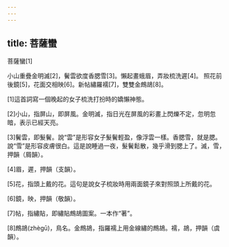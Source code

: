 ```yaml
---
---
---
```

title: 菩薩蠻
---




菩薩蠻[1]

小山重疊金明滅[2]，鬢雲欲度香腮雪[3]。懶起畫蛾眉，弄妝梳洗遲[4]。 照花前後鏡[5]，花面交相映[6]。新帖繡羅襦[7]，雙雙金鷓鴣[8]。

[1]這首詞寫一個晚起的女子梳洗打扮時的嬌懶神態。

[2]小山，指屏山，即屏風。金明滅，指日光在屏風的彩畫上閃爍不定，忽明忽暗，表示已經天亮。

[3]鬢雲，即髮鬢。說“雲”是形容女子髮鬢輕盈，像浮雲一樣。香腮雪，就是腮。說“雪”是形容皮膚很白。這是說睡過一夜，髮鬢鬆散，幾乎滑到腮上了。滅，雪，押韻（屑韻）。

[4]眉，遲，押韻（支韻）。

[5]花，指頭上戴的花。這句是說女子梳妝時用兩面鏡子來對照頭上所戴的花。

[6]鏡，映，押韻（敬韻）。

[7]帖，指繡貼，即繡貼鷓鴣圖案。一本作“著”。

[8]鷓鴣(zhègū)，鳥名。金鷓鴣，指羅襦上用金線繡的鷓鴣。襦，鴣，押韻（虞韻）。